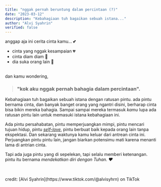 ```yaml
---
title: "nggak pernah beruntung dalam percintaan (?)"
date: "2023-03-12"
description: "Kebahagiaan tuh bagaikan sebuah istana..."
author: "Alvi Syahrin"
verified: false
---
```


anggap aja ini cerita cinta kamu... 💕
- cinta yang nggak kesampaian 💔
- cinta diam diam 🖤
- dia suka orang lain 💝

<br />
dan kamu wondering,

> ### "kok aku nggak pernah bahagia dalam percintaan".

Kebahagiaan tuh bagaikan sebuah istana dengan ratusan pintu.
ada pintu bernama cinta, dan banyak banget orang yang ngantri disini, berharap cinta bisa bikin mereka bahagia. Sampai sampai mereka termasuk *kamu* lupa ada ratusan pintu lain untuk memasuki istana kebahagiaan ini.

Ada pintu persahabatan, pintu memperjuangkan mimpi, pintu mencari tujuan hidup, pintu *[self-love](https://id.wikipedia.org/wiki/Cinta_diri)*, pintu berbuat baik kepada orang lain tanpa ekspektasi. Dan sekarang waktunya kamu keluar dari antrean cinta ini.  Perjuangkan pintu pintu lain, jangan biarkan potensimu mati karena menanti lama di antrian cinta.

Tapi ada juga pintu yang di sepelekan, tapi selalu memberi ketenangan. pintu itu bernama *mendekatkan diri dengan Tuhan. ❤️*

<br />
<br />
credit: [Alvi Syahrin](https://www.tiktok.com/@alvisyhrn) on TikTok